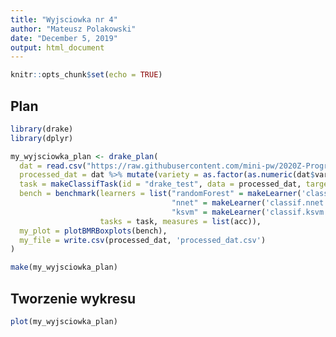 ```yaml
---
title: "Wyjsciowka nr 4"
author: "Mateusz Polakowski"
date: "December 5, 2019"
output: html_document
---
```


```r
knitr::opts_chunk$set(echo = TRUE)
```

## Plan
```r
library(drake)
library(dplyr)

my_wyjsciowka_plan <- drake_plan(
  dat = read.csv("https://raw.githubusercontent.com/mini-pw/2020Z-ProgramowanieWR/master/Wyjsciowki/W2/gr1/SawickiJan/ShinyIris/iris.csv"),
  processed_dat = dat %>% mutate(variety = as.factor(as.numeric(dat$variety == 'Setosa'))),
  task = makeClassifTask(id = "drake_test", data = processed_dat, target = "variety"),
  bench = benchmark(learners = list("randomForest" = makeLearner('classif.randomForest'),
                                    "nnet" = makeLearner('classif.nnet'),
                                    "ksvm" = makeLearner('classif.ksvm')),
                    tasks = task, measures = list(acc)),
  my_plot = plotBMRBoxplots(bench),
  my_file = write.csv(processed_dat, 'processed_dat.csv')
)

make(my_wyjsciowka_plan)
```

## Tworzenie wykresu

```r
plot(my_wyjsciowka_plan)
```